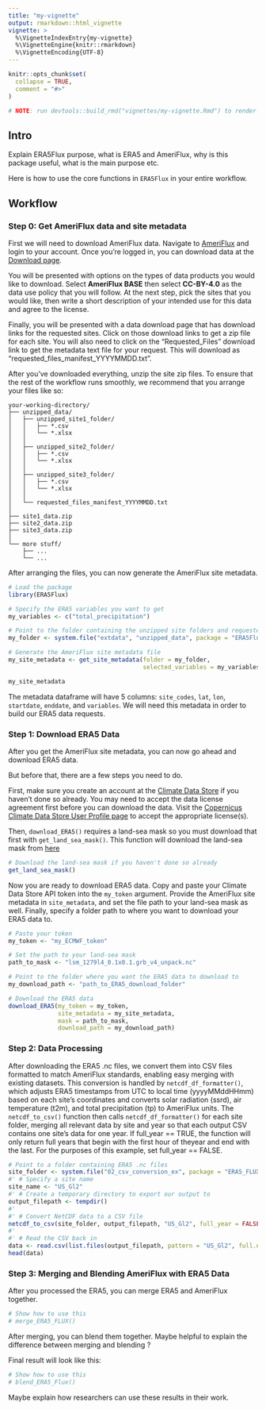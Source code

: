 ```yaml
---
title: "my-vignette"
output: rmarkdown::html_vignette
vignette: >
  %\VignetteIndexEntry{my-vignette}
  %\VignetteEngine{knitr::rmarkdown}
  %\VignetteEncoding{UTF-8}
---
```


```r
knitr::opts_chunk$set(
  collapse = TRUE,
  comment = "#>"
)
```

```r
# NOTE: run devtools::build_rmd("vignettes/my-vignette.Rmd") to render this vignette
```

## Intro 

Explain ERA5Flux purpose, what is ERA5 and AmeriFlux, why is this package useful, what is the main purpose etc.

Here is how to use the core functions in `ERA5Flux` in your entire workflow.

## Workflow 

### Step 0: Get AmeriFlux data and site metadata

First we will need to download AmeriFlux data. Navigate to [AmeriFlux](https://ameriflux.lbl.gov/) and login to your account. Once you're logged in, you can download data at the [Download page](https://ameriflux.lbl.gov/data/download-data/).

You will be presented with options on the types of data products you would like to download. Select **AmeriFlux BASE** then select **CC-BY-4.0** as the data use policy that you will follow. At the next step, pick the sites that you would like, then write a short description of your intended use for this data and agree to the license. 

Finally, you will be presented with a data download page that has download links for the requested sites. Click on those download links to get a zip file for each site. You will also need to click on the "Requested_Files" download link to get the metadata text file for your request. This will download as "requested_files_manifest_YYYYMMDD.txt". 

After you've downloaded everything, unzip the site zip files. To ensure that the rest of the workflow runs smoothly, we recommend that you arrange your files like so:

```
your-working-directory/
├── unzipped_data/          
│   ├── unzipped_site1_folder/  
│   │   ├── *.csv
│   │   └── *.xlsx
│   │
│   ├── unzipped_site2_folder/
│   │   ├── *.csv
│   │   └── *.xlsx
│   │
│   ├── unzipped_site3_folder/
│   │   ├── *.csv
│   │   └── *.xlsx
│   │
│   └── requested_files_manifest_YYYYMMDD.txt
│
├── site1_data.zip  
├── site2_data.zip 
├── site3_data.zip 
│
└── more stuff/               
    ├── ...   
    └── ...
```
After arranging the files, you can now generate the AmeriFlux site metadata.

```r
# Load the package
library(ERA5Flux)

# Specify the ERA5 variables you want to get
my_variables <- c("total_precipitation")

# Point to the folder containing the unzipped site folders and requested files manifest
my_folder <- system.file("extdata", "unzipped_data", package = "ERA5Flux")

# Generate the AmeriFlux site metadata file
my_site_metadata <- get_site_metadata(folder = my_folder,
                                      selected_variables = my_variables)

my_site_metadata
```

The metadata dataframe will have 5 columns: `site_codes`, `lat`, `lon`, `startdate`, `enddate`, and `variables`. We will need this metadata in order to build our ERA5 data requests. 

### Step 1: Download ERA5 Data

After you get the AmeriFlux site metadata, you can now go ahead and download ERA5 data.

But before that, there are a few steps you need to do.

First, make sure you create an account at the [Climate Data Store](https://cds.climate.copernicus.eu/) if you haven't done so already. You may need to accept the data license agreement first before you can download the data. Visit the [Copernicus Climate Data Store User Profile page](https://cds.climate.copernicus.eu/profile) to accept the appropriate license(s). 

Then, `download_ERA5()` requires a land-sea mask so you must download that first with `get_land_sea_mask()`. This function will download the land-sea mask from [here](https://confluence.ecmwf.int/pages/viewpage.action?pageId=140385202#ERA5Land:datadocumentation-parameterlistingParameterlistings)

```r
# Download the land-sea mask if you haven't done so already
get_land_sea_mask()
```

Now you are ready to download ERA5 data. Copy and paste your Climate Data Store API token into the `my_token` argument. Provide the AmeriFlux site metadata in `site_metadata`, and set the file path to your land-sea mask as well. Finally, specify a folder path to where you want to download your ERA5 data to.  

```r
# Paste your token 
my_token <- "my_ECMWF_token"

# Set the path to your land-sea mask
path_to_mask <- "lsm_1279l4_0.1x0.1.grb_v4_unpack.nc"

# Point to the folder where you want the ERA5 data to download to
my_download_path <- "path_to_ERA5_download_folder"

# Download the ERA5 data
download_ERA5(my_token = my_token,
              site_metadata = my_site_metadata,
              mask = path_to_mask,
              download_path = my_download_path)
```

### Step 2: Data Processing

After downloading the ERA5 .nc files, we convert them into CSV files formatted 
to match AmeriFlux standards, enabling easy merging with existing datasets. This 
conversion is handled by `netcdf_df_formatter()`, which adjusts ERA5 timestamps 
from UTC to local time (yyyyMMddHHmm) based on each site’s coordinates and 
converts solar radiation (ssrd), air temperature (t2m), and total precipitation 
(tp) to AmeriFlux units. The `netcdf_to_csv()` function then calls 
`netcdf_df_formatter()` for each site folder, merging all relevant data by site 
and year so that each output CSV contains one site’s data for one year. If 
full_year == TRUE, the function will only return full years that begin with the
first hour of theyear and end with the last. For the purposes of this example,
set full_year == FALSE.

```r
# Point to a folder containing ERA5 .nc files
site_folder <- system.file("02_csv_conversion_ex", package = "ERA5_FLUX")
#' # Specify a site name
site_name <- "US_Gl2"
#' # Create a temporary directory to export our output to
output_filepath <- tempdir()
#'
#' # Convert NetCDF data to a CSV file
netcdf_to_csv(site_folder, output_filepath, "US_Gl2", full_year = FALSE)
#'
#' # Read the CSV back in
data <- read.csv(list.files(output_filepath, pattern = "US_Gl2", full.names = TRUE))
head(data)

```




### Step 3: Merging and Blending AmeriFlux with ERA5 Data

After you processed the ERA5, you can merge ERA5 and AmeriFlux together.

```r
# Show how to use this
# merge_ERA5_FLUX()
```

After merging, you can blend them together. Maybe helpful to explain the difference between merging and blending ?

Final result will look like this: 

```r
# Show how to use this
# blend_ERA5_Flux()
```

Maybe explain how researchers can use these results in their work. 

